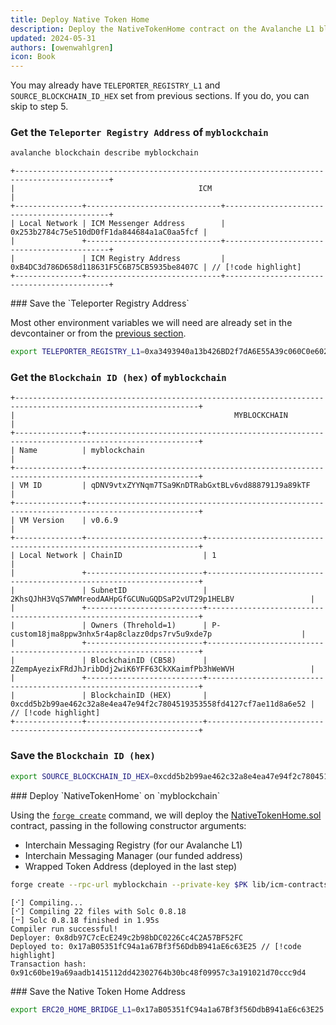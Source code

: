 ```yaml
---
title: Deploy Native Token Home
description: Deploy the NativeTokenHome contract on the Avalanche L1 blockchain.
updated: 2024-05-31
authors: [owenwahlgren]
icon: Book
---
```


<Callout>You may already have `TELEPORTER_REGISTRY_L1` and `SOURCE_BLOCKCHAIN_ID_HEX` set from previous sections. If you do, you can skip to step 5.</Callout>
<Steps>
<Step>
### Get the `Teleporter Registry Address` of `myblockchain`

```bash
avalanche blockchain describe myblockchain
```

```
+-------------------------------------------------------------------------------------------+
|                                         ICM                                               |
+---------------+------------------------------+--------------------------------------------+
| Local Network | ICM Messenger Address        | 0x253b2784c75e510dD0fF1da844684a1aC0aa5fcf |
|               +------------------------------+--------------------------------------------+
|               | ICM Registry Address         | 0xB4DC3d786D658d118631F5C6B75CB5935be8407C | // [!code highlight]
+---------------+------------------------------+--------------------------------------------+
```
</Step>
<Step>
### Save the `Teleporter Registry Address`

Most other environment variables we will need are already set in the devcontainer or from the [previous section](/academy/interchain-token-transfer/06-erc-20-to-erc-20-bridge/01-erc-20-to-erc-20-bridge).
```bash
export TELEPORTER_REGISTRY_L1=0xa3493940a13b426BD2f7dA6E55A39c060C0e6020
```
</Step>
<Step>

### Get the `Blockchain ID (hex)` of `myblockchain`


```
+---------------------------------------------------------------------------------------------------------------+
|                                                 MYBLOCKCHAIN                                                  |
+---------------+-----------------------------------------------------------------------------------------------+
| Name          | myblockchain                                                                                  |
+---------------+-----------------------------------------------------------------------------------------------+
| VM ID         | qDNV9vtxZYYNqm7TSa9KnDTRabGxtBLv6vd888791J9a89kTF                                             |
+---------------+-----------------------------------------------------------------------------------------------+
| VM Version    | v0.6.9                                                                                        |
+---------------+--------------------------+--------------------------------------------------------------------+
| Local Network | ChainID                  | 1                                                                  |
|               +--------------------------+--------------------------------------------------------------------+
|               | SubnetID                 | 2KhsQJhH3VqS7WWMreodAAHpGfGCUNuGQDSaP2vUT29p1HELBV                 |
|               +--------------------------+--------------------------------------------------------------------+
|               | Owners (Threhold=1)      | P-custom18jma8ppw3nhx5r4ap8clazz0dps7rv5u9xde7p                    |
|               +--------------------------+--------------------------------------------------------------------+
|               | BlockchainID (CB58)      | 2ZempAyezixFRdJhJribDdj2wiK6YFF63CkXKaimfPb3hWeWVH                 |
|               +--------------------------+--------------------------------------------------------------------+
|               | BlockchainID (HEX)       | 0xcdd5b2b99ae462c32a8e4ea47e94f2c7804519353558fd4127cf7ae11d8a6e52 | // [!code highlight]
+---------------+--------------------------+--------------------------------------------------------------------+

```
</Step>
<Step>

### Save the `Blockchain ID (hex)`

```bash
export SOURCE_BLOCKCHAIN_ID_HEX=0xcdd5b2b99ae462c32a8e4ea47e94f2c7804519353558fd4127cf7ae11d8a6e52
```

</Step>
<Step>
### Deploy `NativeTokenHome` on `myblockchain`

Using the [`forge create`](https://book.getfoundry.sh/reference/forge/forge-create) command, we will deploy the [NativeTokenHome.sol](https://github.com/ava-labs/avalanche-interchain-token-transfer/blob/main/contracts/src/TokenHome/NativeTokenHome.sol) contract, passing in the following constructor arguments:

- Interchain Messaging Registry (for our Avalanche L1)
- Interchain Messaging Manager (our funded address)
- Wrapped Token Address (deployed in the last step)

```bash
forge create --rpc-url myblockchain --private-key $PK lib/icm-contracts/contracts/ictt/TokenHome/NativeTokenHome.sol:NativeTokenHome --constructor-args $TELEPORTER_REGISTRY_L1 $FUNDED_ADDRESS $WRAPPED_ERC20_L1 --broadcast
```
```
[⠊] Compiling...
[⠊] Compiling 22 files with Solc 0.8.18
[⠒] Solc 0.8.18 finished in 1.95s
Compiler run successful!
Deployer: 0x8db97C7cEcE249c2b98bDC0226Cc4C2A57BF52FC
Deployed to: 0x17aB05351fC94a1a67Bf3f56DdbB941aE6c63E25 // [!code highlight]
Transaction hash: 0x91c60be19a69aadb1415112dd42302764b30bc48f09957c3a191021d70ccc9d4
```
</Step>
<Step>
### Save the Native Token Home Address

```bash 
export ERC20_HOME_BRIDGE_L1=0x17aB05351fC94a1a67Bf3f56DdbB941aE6c63E25
```
</Step>
</Steps>